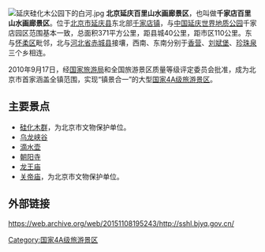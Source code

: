 {{unreferenced|time=2015-10-15T12:00:06+00:00}}
{{expand|time=2014-11-28T14:17:19+00:00}}
[[File:延庆硅化木公园下的白河.jpg|thumb]]
'''北京延庆百里山水画廊景区'''，也叫做'''千家店百里山水画廊景区'''。位于[[北京市|北京市]][[延庆县|延庆县]]东北部[[千家店镇|千家店镇]]，与[[中国延庆世界地质公园|中国延庆世界地质公园]]千家店园区范围基本一致，总面积371平方公里，距县城40公里，距市区110公里。东与[[怀柔区|怀柔区]]毗邻，北与[[河北省|河北省]][[赤城县|赤城县]]接壤，西南、东南分别于[[香营乡|香营]]、[[刘斌堡乡|刘斌堡]]、[[珍珠泉乡|珍珠泉]]三个乡相连。

2010年9月17日，经[[国家旅游局|国家旅游局]]和全国旅游景区质量等级评定委员会批准，成为北京市首家涵盖全镇范围，实现“镇景合一”的大型[[国家4A级旅游景区|国家4A级旅游景区]]。

==主要景点==
*[[延庆硅化木国家地质公园|硅化木群]]，为北京市文物保护单位。
*[[乌龙峡谷|乌龙峡谷]]
*[[滴水壶|滴水壶]]
*[[朝阳寺|朝阳寺]]
*[[龙王庙|龙王庙]]
*[[花盆村戏台及关帝庙|关帝庙]]，为北京市文物保护单位。

==外部链接==
https://web.archive.org/web/20151108195243/http://sshl.bjyq.gov.cn/

[[Category:国家4A级旅游景区|Category:国家4A级旅游景区]]